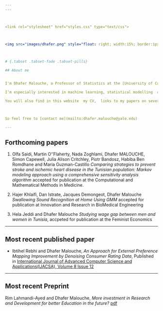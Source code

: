 ```yaml
---
---



<link rel="stylesheet" href="styles.css" type="text/css">



<img src="images/dhafer.png" style="float: right; width:15%; border:1px solid; margin-right: 20px" align="left">


  
# {.tabset .tabset-fade .tabset-pills}

## About me


I'm Dhafer Malouche, a Professor of Statistics at the [University of Carthage](http://www.ucar.rnu.tn/En/). I  teach at the [*Ecole Supérieure de la Statistique et de l'Analyse de l'Information*](http://www.essai.rnu.tn/accueil.htm)  several data science courses: Big Data, Computing tools for Statistics such as `R` and Python, Bayesian Statistics and Time Series. 

I’m especially interested in machine learning, statistical modelling  and data visualization.   For my work I use every day `R`, `Python`, `H2O` and `Spark`. I will be sharing  then in this website  many `R` and `Python` codes where I show how you can use these softwares to solve  Machine Learning, Statistical Modelling or Data Visualization problems. Your feedback, comments and questions are then very welcome. 

You will also find in this website  my CV,  links to my papers on several topics, slides of my talks. I will be soon also publishing my `R` packages. 

 

So feel free to [contact me](mailto:dhafer.malouche@yale.edu) 

---
```



## Forthcoming papers 

1. Olfa Saidi, Martin O''Flaherty, Nada Zoghlami, Dhafer MALOUCHE, Simon Capewell, Julia Alison Critchley, Piotr Bandosz, Habiba Ben Romdhane and Maria Guzman-Castillo *Comparing strategies to prevent stroke and ischemic heart disease in the Tunisian population: Markov modeling approach using a comprehensive sensitivity analysis algorithm* accepted for publication at the Computational and Mathematical Methods in Medicine.

2. Hajer Khlaifi, Dan Istrate, Jacques Demongeot, Dhafer Malouche *Swallowing Sound Recognition at Home Using GMM* accepted for publication at Innovation and Research in BioMedical Engineering

3. Hela Jeddi and Dhafer Malouche  *Studying wage gap between men and women in Tunisia*, accpeted for publication at the Feminist Economics

---


## Most recent published paper 

+ Ibtihel Rebhi and Dhafer Malouche,  *An Approach for External Preference Mapping Improvement by Denoising Consumer Rating Data*, Published in [International Journal of Advanced Computer Science and Applications(IJACSA), Volume 8 Issue 12](http://thesai.org/Publications/ViewPaper?Volume=8&Issue=12&Code=IJACSA&SerialNo=66'>Article)


---


## Most recent Preprint  

Rim Lahmandi-Ayed and Dhafer Malouche, *More  investment in  Research and Development  for better Education in the future?* [pdf](#preprint/BNRDEducation.pdf)


